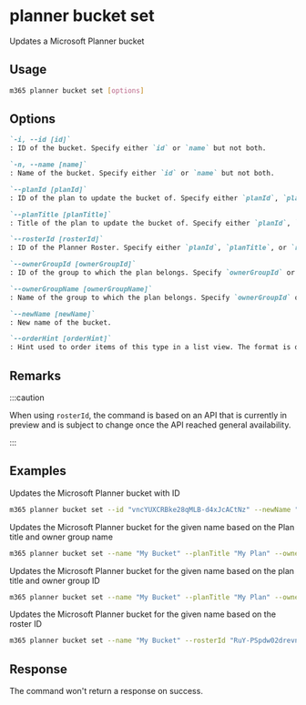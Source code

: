 
# planner bucket set

Updates a Microsoft Planner bucket

## Usage

```sh
m365 planner bucket set [options]
```

## Options

```md definition-list
`-i, --id [id]`
: ID of the bucket. Specify either `id` or `name` but not both.

`-n, --name [name]`
: Name of the bucket. Specify either `id` or `name` but not both.

`--planId [planId]`
: ID of the plan to update the bucket of. Specify either `planId`, `planTitle`, or `rosterId` but not multiple when using `name`.

`--planTitle [planTitle]`
: Title of the plan to update the bucket of. Specify either `planId`, `planTitle`, or `rosterId` but not multiple when using `name`. Always use in combination with either `ownerGroupId` or `ownerGroupName`. 

`--rosterId [rosterId]`
: ID of the Planner Roster. Specify either `planId`, `planTitle`, or `rosterId` but not multiple when using `name`.

`--ownerGroupId [ownerGroupId]`
: ID of the group to which the plan belongs. Specify `ownerGroupId` or `ownerGroupName` when using `planTitle`.

`--ownerGroupName [ownerGroupName]`
: Name of the group to which the plan belongs. Specify `ownerGroupId` or `ownerGroupName` when using `planTitle`.

`--newName [newName]`
: New name of the bucket.

`--orderHint [orderHint]`
: Hint used to order items of this type in a list view. The format is defined as outlined [here](https://docs.microsoft.com/en-us/graph/api/resources/planner-order-hint-format?view=graph-rest-1.0).
```

<Global />

## Remarks

:::caution

When using `rosterId`, the command is based on an API that is currently in preview and is subject to change once the API reached general availability.

:::

## Examples

Updates the Microsoft Planner bucket with ID

```sh
m365 planner bucket set --id "vncYUXCRBke28qMLB-d4xJcACtNz" --newName "New bucket name"
```

Updates the Microsoft Planner bucket for the given name based on the Plan title and owner group name

```sh
m365 planner bucket set --name "My Bucket" --planTitle "My Plan" --ownerGroupName "My Group" --newName "New bucket name"
```

Updates the Microsoft Planner bucket for the given name based on the plan title and owner group ID

```sh
m365 planner bucket set --name "My Bucket" --planTitle "My Plan" --ownerGroupId 00000000-0000-0000-0000-000000000000 --newName "New bucket name"
```

Updates the Microsoft Planner bucket for the given name based on the roster ID

```sh
m365 planner bucket set --name "My Bucket" --rosterId "RuY-PSpdw02drevnYDTCJpgAEfoI" --newName "New bucket name"
```

## Response

The command won't return a response on success.
